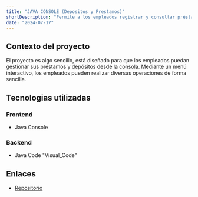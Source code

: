 ```yaml
---
title: "JAVA CONSOLE (Depositos y Prestamos)"
shortDescription: "Permite a los empleados registrar y consultar préstamos y depósitos directamente desde la consola, a través de un menú interactivo."
date: "2024-07-17"
---
```


## Contexto del proyecto

El proyecto es algo sencillo, está diseñado para que los empleados puedan gestionar sus préstamos y depósitos desde la consola. 
Mediante un menú interactivo, los empleados pueden realizar diversas operaciones de forma sencilla.
## Tecnologias utilizadas

### Frontend
- Java Console

### Backend

- Java Code "Visual_Code"

## Enlaces

- [Repositorio](https://github.com/DaniLobo2610/Java_Console_Proyect.git)